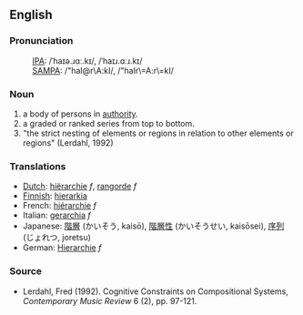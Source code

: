 ==English==
===Pronunciation===
:[[International Phonetic Alphabet|IPA]]: /ˈhaɪə.ɹɑː.kɪ/, /ˈhaɪɹ.ɑːɹ.kɪ/
:[[SAMPA]]: /"haI@r\A:kI/, /"haIr\=A:r\=kI/


=== Noun ===

# a body of persons in [[authority]].
# a graded or ranked series from top to bottom.
# "the strict nesting of elements or regions in relation to other elements or regions" (Lerdahl, 1992)

=== Translations ===
*[[Dutch]]: [[hiërarchie]] ''f'', [[rangorde]] ''f''
*[[Finnish]]: [[hierarkia]]
*French: [[hiérarchie]] ''f''
*Italian: [[gerarchia]] ''f''
*Japanese: [[階層]] (かいそう, kaisō), [[階層性]] (かいそうせい, kaisōsei), [[序列]] (じょれつ, joretsu)
*German: [[Hierarchie]] ''f''

===Source===
*Lerdahl, Fred (1992). Cognitive Constraints on Compositional Systems, ''Contemporary Music Review'' 6 (2), pp. 97-121.